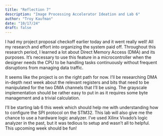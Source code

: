 ```yaml
---
title: "Reflection 7"
description: "Image Processing Accelerator Ideation and Lab 6"
author: "Troy Kaufman"
date: "10/17/24"
draft: false
---
```


I had my project proposal checkoff earlier today and it went really well! All my research and effort into organizing the system paid off. Throughout this research period, I learned a lot about Direct Memory Access (DMA) and its purposes. It's necessary to use this feature in a microcontroller when the designer needs the CPU to be handling tasks continuously without frequent disruptions from managing data traffic. 

It seems like the project is on the right path for now. I'll be researching DMA in-depth next week about the relevant registers and bits that need to be manipulated for the two DMA channels that I'll be using. The grayscale implementation should be rather easy to put in as it requires some byte management and a trivial calculation. 

I'll be starting lab 6 this week which should help me with understanding how to configure the SPI protocol on the STM32. This lab will also give me the chance to use a hardware logic analyzer. I've used Xilinx Vivado's logic analyzer in the past, but it was tedious to setup and wasn't all to helpful. This upcoming week should be fun!

